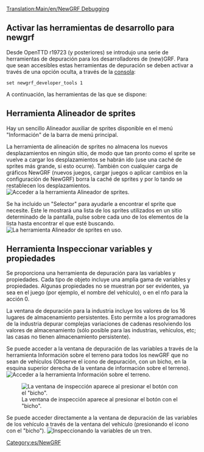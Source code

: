 [[Translation:Main/en/NewGRF Debugging]]{{es/Tabla de contenido}}

{{es/Disponibilidad|1.1}}

== Activar las herramientas de desarrollo para newgrf ==
Desde OpenTTD r19723 (y posteriores) se introdujo una serie de herramientas de depuración para los desarrolladores de (new)GRF. Para que sean accesibles estas herramientas de depuración se deben activar a través de una opción oculta, a través de la [[Main/es/Consola|consola]]:
<pre>
set newgrf_developer_tools 1
</pre>

A continuación, las herramientas de las que se dispone:

==Herramienta Alineador de sprites==
Hay un sencillo Alineador auxiliar de sprites disponible en el menú "Información" de la barra de menú principal.

La herramienta de alineación de sprites no almacena los nuevos desplazamientos en ningún sitio, de modo que tan pronto como el sprite se vuelve a cargar los desplazamientos se habrán ido (use una caché de sprites más grande, si esto ocurre). También con cualquier carga de gráficos NewGRF (nuevos juegos, cargar juegos o aplicar cambios en la configuración de NewGRF) borra la caché de sprites y por lo tando se restablecen los desplazamientos.
[[File:es/Sprite aligner 1.png|frame|none|Acceder a la herramienta Alineador de sprites.]]

Se ha incluido un "Selector" para ayudarle a encontrar el sprite que necesite. Este le mostrará una lista de los sprites utilizados en un sitio determinado de la pantalla, pulse sobre cada uno de los elementos de la lista hasta encontrar el que esté buscando.
[[File:es/Sprite aligner 2.png|frame|none|La herramienta Alineador de sprites en uso.]]

== Herramienta Inspeccionar variables y propiedades ==
Se proporciona una herramienta de depuración para las variables y propiedades. Cada tipo de objeto incluye una amplia gama de variables y propiedades. Algunas propiedades no se muestran por ser evidentes, ya sea en el juego (por ejemplo, el nombre del vehículo), o en el nfo para la acción 0.

La ventana de depuración para la industria incluye los valores de los 16 lugares de almacenamiento persistentes. Esto permite a los programadores de la industria depurar complejas variaciones de cadenas resolviendo los valores de almacenamiento (sólo posible para las industrias, vehículos, etc; las casas no tienen almacenamiento persistente).

Se puede acceder a la ventana de depuración de las variables a través de la herramienta Información sobre el terreno para todos los newGRF que no sean de vehículos (Observe el icono de depuración, con un bicho, en la esquina superior derecha de la ventana de información sobre el terreno).
[[File:es/Variable debug1.png|frame|none|Acceder a la herramienta Información sobre el terreno.]]

[[File:es/Variable debug2.png|frame|none|La ventana de inspección aparece al presionar el botón con el "bicho".]]

Se puede acceder directamente a la ventana de depuración de las variables de los vehículo a través de la ventana del vehículo (presionando el icono con el "bicho").
[[File:es/Vehicle debug.png|frame|none|Inspeccionando la variables de un tren.]]

[[Category:es/NewGRF]]